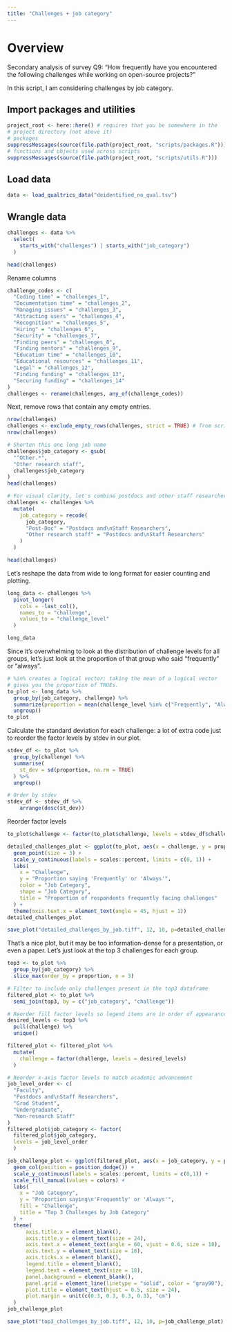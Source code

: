 ```yaml
---
title: "Challenges + job category"
---
```


# Overview

Secondary analysis of survey Q9: "How frequently have you encountered the following challenges while working on open-source projects?"

In this script, I am considering challenges by job category.

## Import packages and utilities

```r
project_root <- here::here() # requires that you be somewhere in the
# project directory (not above it)
# packages
suppressMessages(source(file.path(project_root, "scripts/packages.R")))
# functions and objects used across scripts
suppressMessages(source(file.path(project_root, "scripts/utils.R")))
```


## Load data
```r
data <- load_qualtrics_data("deidentified_no_qual.tsv")
```

## Wrangle data
```r
challenges <- data %>%
  select(
    starts_with("challenges") | starts_with("job_category")
  )

head(challenges)
```

Rename columns
```r
challenge_codes <- c(
  "Coding time" = "challenges_1",
  "Documentation time" = "challenges_2",
  "Managing issues" = "challenges_3",
  "Attracting users" = "challenges_4",
  "Recognition" = "challenges_5",
  "Hiring" = "challenges_6",
  "Security" = "challenges_7",
  "Finding peers" = "challenges_8",
  "Finding mentors" = "challenges_9",
  "Education time" = "challenges_10",
  "Educational resources" = "challenges_11",
  "Legal" = "challenges_12",
  "Finding funding" = "challenges_13",
  "Securing funding" = "challenges_14"
)
challenges <- rename(challenges, any_of(challenge_codes))
```

Next, remove rows that contain any empty entries.
```r
nrow(challenges)
challenges <- exclude_empty_rows(challenges, strict = TRUE) # from scripts/utils.R
nrow(challenges)
```


```r
# Shorten this one long job name
challenges$job_category <- gsub(
  "^Other.*",
  "Other research staff",
  challenges$job_category
)
head(challenges)
```


```r
# For visual clarity, let's combine postdocs and other staff researchers.
challenges <- challenges %>%
  mutate(
    job_category = recode(
      job_category,
      "Post-Doc" = "Postdocs and\nStaff Researchers",
      "Other research staff" = "Postdocs and\nStaff Researchers"
    )
  )

head(challenges)
```

Let's reshape the data from wide to long format for easier counting and plotting.
```r
long_data <- challenges %>%
  pivot_longer(
    cols = -last_col(),
    names_to = "challenge",
    values_to = "challenge_level"
  )

long_data
```

Since it's overwhelming to look at the distribution of challenge levels for all groups, let's just look at the proportion of that group who said "frequently" or "always".
```r
# %in% creates a logical vector; taking the mean of a logical vector
# gives you the proportion of TRUEs.
to_plot <- long_data %>%
  group_by(job_category, challenge) %>%
  summarize(proportion = mean(challenge_level %in% c("Frequently", "Always"))) %>%
  ungroup()
to_plot
```

Calculate the standard deviation for each challenge: a lot of extra code just to reorder the factor levels by stdev in our plot.
```r
stdev_df <- to_plot %>%
  group_by(challenge) %>%
  summarise(
    st_dev = sd(proportion, na.rm = TRUE)
  ) %>%
  ungroup()

# Order by stdev
stdev_df <- stdev_df %>%
    arrange(desc(st_dev))

```

Reorder factor levels
```r
to_plot$challenge <- factor(to_plot$challenge, levels = stdev_df$challenge)
```
```r
detailed_challenges_plot <- ggplot(to_plot, aes(x = challenge, y = proportion, group = job_category, color = job_category, shape = job_category)) +
  geom_point(size = 3) +
  scale_y_continuous(labels = scales::percent, limits = c(0, 1)) +
  labs(
    x = "Challenge",
    y = "Proportion saying 'Frequently' or 'Always'",
    color = "Job Category",
    shape = "Job Category",
    title = "Proportion of respondents frequently facing challenges"
  ) +
  theme(axis.text.x = element_text(angle = 45, hjust = 1))
detailed_challenges_plot
```


```r
save_plot("detailed_challenges_by_job.tiff", 12, 10, p=detailed_challenges_plot)
```

That's a nice plot, but it may be too information-dense for a presentation, or even a paper. Let's just look at the top 3 challenges for each group.

```r
top3 <- to_plot %>%
  group_by(job_category) %>%
  slice_max(order_by = proportion, n = 3)
```


```r
# Filter to include only challenges present in the top3 dataframe 
filtered_plot <- to_plot %>%
  semi_join(top3, by = c("job_category", "challenge"))
```

```r
# Reorder fill factor levels so legend items are in order of appearance
desired_levels <- top3 %>% 
  pull(challenge) %>% 
  unique()

filtered_plot <- filtered_plot %>%
  mutate(
    challenge = factor(challenge, levels = desired_levels)
  )
```

```r
# Reorder x-axis factor levels to match academic advancement
job_level_order <- c(
  "Faculty",
  "Postdocs and\nStaff Researchers",
  "Grad Student",
  "Undergraduate",
  "Non-research Staff"
)
filtered_plot$job_category <- factor(
  filtered_plot$job_category, 
  levels = job_level_order
  )
```


```r
job_challenge_plot <- ggplot(filtered_plot, aes(x = job_category, y = proportion, fill = challenge)) +
  geom_col(position = position_dodge()) +
  scale_y_continuous(labels = scales::percent, limits = c(0,1)) +
  scale_fill_manual(values = colors) +
  labs(
    x = "Job Category",
    y = "Proportion saying\n'Frequently' or 'Always'",
    fill = "Challenge",
    title = "Top 3 Challenges by Job Category"
  ) +
  theme(
      axis.title.x = element_blank(),
      axis.title.y = element_text(size = 24),
      axis.text.x = element_text(angle = 60, vjust = 0.6, size = 18),
      axis.text.y = element_text(size = 18),
      axis.ticks.x = element_blank(),
      legend.title = element_blank(),
      legend.text = element_text(size = 18),
      panel.background = element_blank(),
      panel.grid = element_line(linetype = "solid", color = "gray90"),
      plot.title = element_text(hjust = 0.5, size = 24),
      plot.margin = unit(c(0.3, 0.3, 0.3, 0.3), "cm")
  )
job_challenge_plot
```


```r
save_plot("top3_challenges_by_job.tiff", 12, 10, p=job_challenge_plot)
```